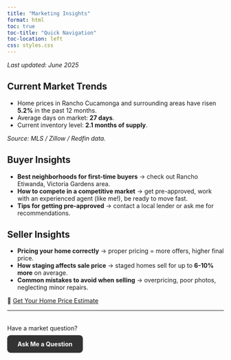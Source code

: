 ```yaml
---
title: "Marketing Insights"
format: html
toc: true
toc-title: "Quick Navigation"
toc-location: left
css: styles.css
---
```



*Last updated: June 2025*

## Current Market Trends

- Home prices in Rancho Cucamonga and surrounding areas have risen **5.2%** in the past 12 months.
- Average days on market: **27 days**.
- Current inventory level: **2.1 months of supply**.

_Source: MLS / Zillow / Redfin data._

## Buyer Insights

- **Best neighborhoods for first-time buyers** → check out Rancho Etiwanda, Victoria Gardens area.
- **How to compete in a competitive market** → get pre-approved, work with an experienced agent (like me!), be ready to move fast.
- **Tips for getting pre-approved** → contact a local lender or ask me for recommendations.

## Seller Insights

- **Pricing your home correctly** → proper pricing = more offers, higher final price.
- **How staging affects sale price** → staged homes sell for up to **6-10% more** on average.
- **Common mistakes to avoid when selling** → overpricing, poor photos, neglecting minor repairs.

🏡 [Get Your Home Price Estimate](https://slyfoxx84.shinyapps.io/house-prices-advanced-regression-techniques/)

---

<p style="
  text-align: center;
  margin-top: 2rem;
  font-size: 1.1rem;
">

  Have a market question?  
  <a href="mailto:HomesByQuintana@gmail.com?subject=Market%20Insights%20Question" style="
    display: inline-block;
    margin-top: 0.5rem;
    padding: 0.75rem 1.5rem;
    background-color: #333;
    color: white;
    text-decoration: none;
    border-radius: 8px;
    font-weight: bold;
    transition: background-color 0.3s;
  ">Ask Me a Question</a>

</p>

